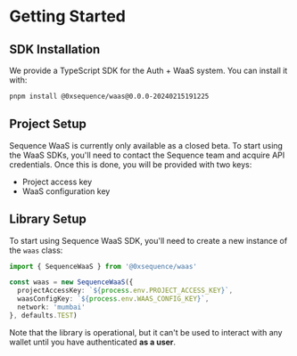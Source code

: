 # Getting Started

## SDK Installation

We provide a TypeScript SDK for the Auth + WaaS system. You can install it with:

```bash
pnpm install @0xsequence/waas@0.0.0-20240215191225
```

## Project Setup

Sequence WaaS is currently only available as a closed beta. To start using the WaaS SDKs, you'll need to contact the Sequence team and acquire API credentials. Once this is done, you will be provided with two keys:

- Project access key
- WaaS configuration key

## Library Setup

To start using Sequence WaaS SDK, you'll need to create a new instance of the `waas` class:

```typescript
import { SequenceWaaS } from '@0xsequence/waas'

const waas = new SequenceWaaS({
  projectAccessKey: `${process.env.PROJECT_ACCESS_KEY}`,
  waasConfigKey: `${process.env.WAAS_CONFIG_KEY}`,
  network: 'mumbai'
}, defaults.TEST)
```

Note that the library is operational, but it can't be used to interact with any wallet until you have authenticated **as a user**.
